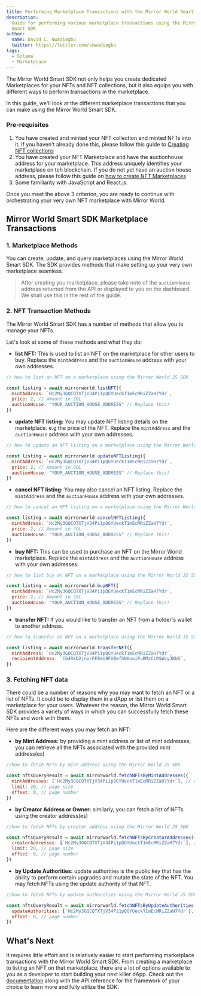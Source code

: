 ```yaml
---
title: Performing Marketplace Transactions with the Mirror World Smart SDK
description:
  Guide for performing various marketplace transactions using the Mirror World
  Smart SDK
author:
  name: David C. Nwadiogbu
  twitter: https://twitter.com/cnwadiogbu
tags:
  - Solana
  - Marketplace
---
```


The Mirror World Smart SDK not only helps you create dedicated Marketplaces for
your NFTs and NFT collections, but it also equips you with different ways to
perform transactions in the marketplace.

In this guide, we'll look at the different marketplace transactions that you can
make using the Mirror World Smart SDK.

### Pre-requisites
1. You have created and minted your NFT collection and minted NFTs into it. If you haven't already done this, please follow this guide to [Creating NFT collections](/guides/how-to-create-solana-nft-collection)
2. You have created your NFT Marketplace and have the auctionhouse address for your marketplace. This address uniquely identifies your marketplace on teh blockchain. If you do not yet have an auction house address, please follow this guide on [how to create NFT Marketplaces](https://docs.mirrorworld.fun/guides/how-to-create-nft-marketplace)
3. Some familiarity with JavaScript and React.js.

Once you meet the above 3 criterion, you are ready to continue with orchestrating your very own NFT marketplace with Mirror World.


## Mirror World Smart SDK Marketplace Transactions

### 1. Marketplace Methods

You can create, update, and query marketplaces using the Mirror World Smart SDK.
The SDK provides methods that make setting up your very own marketplace
seamless.

> After creating you marketplace, please take note of the `auctionHouse` address returned from the API or displayed to you on the dashboard. We shall use this in the rest of the guide.

### 2. NFT Transaction Methods

The Mirror World Smart SDK has a number of methods that allow you to manage your
NFTs.

Let's look at some of these methods and what they do:

- **list NFT:** This is used to list an NFT on the marketplace for other users to buy. Replace the `mintAddress` and the `auctionHouse` address with your own addresses.

```jsx
// how to list an NFT on a marketplace using the Mirror World JS SDK

const listing = await mirrorworld.listNFT({
  mintAddress: `Hc2My3GQCQTXTjV34Pi1pQGYUeckT1mEcMRiZZaH7Ydr`,
  price: 2, // Amount in SOL
  auctionHouse: "YOUR_AUCTION_HOUSE_ADDRESS" // Replace this!
})
```

- **update NFT listing:** You may update NFT listing details on the marketplace.
  e.g the price of the NFT. Replace the `mintAddress` and the `auctionHouse` address with your own addresses.

```jsx
// how to update an NFT listing on a marketplace using the Mirror World JS SDK

const listing = await mirrorworld.updateNFTListing({
  mintAddress: `Hc2My3GQCQTXTjV34Pi1pQGYUeckT1mEcMRiZZaH7Ydr`,
  price: 2, // Amount in SOL
  auctionHouse: "YOUR_AUCTION_HOUSE_ADDRESS" // Replace this!
})
```

- **cancel NFT listing:** You may also cancel an NFT listing. Replace the `mintAddress` and the `auctionHouse` address with your own addresses.

```jsx
// how to cancel an NFT listing on a marketplace using the Mirror World JS SDK

const listing = await mirrorworld.cancelNFTListing({
  mintAddress: `Hc2My3GQCQTXTjV34Pi1pQGYUeckT1mEcMRiZZaH7Ydr`,
  price: 2, // Amount in SOL
  auctionHouse: "YOUR_AUCTION_HOUSE_ADDRESS" // Replace this!
})
```

- **buy NFT:** This can be used to purchase an NFT on the Mirror World
  marketplace.  Replace the `mintAddress` and the `auctionHouse` address with your own addresses.

```jsx
// how to list buy an NFT on a marketplace using the Mirror World JS SDK

const listing = await mirrorworld.buyNFT({
  mintAddress: `Hc2My3GQCQTXTjV34Pi1pQGYUeckT1mEcMRiZZaH7Ydr`,
  price: 2, // Amount in SOL
  auctionHouse: "YOUR_AUCTION_HOUSE_ADDRESS" // Replace this!
})
```

- **transfer NFT:** If you would like to transfer an NFT from a holder's wallet
  to another address.

```jsx
// how to transfer an NFT on a marketplace using the Mirror World JS SDK

const listing = await mirrorworld.transferNFT({
  mintAddress: `Hc2My3GQCQTXTjV34Pi1pQGYUeckT1mEcMRiZZaH7Ydr`,
  recipientAddress: `C64RkD2jnvrFF8mi9FUBwfhNHuuiPuRMzCLRSWcyJKUG`,
})
```

### 3. Fetching NFT data

There could be a number of reasons why you may want to fetch an NFT or a list of
NFTs. It could be to display them in a dApp or list them on a marketplace for your users.
Whatever the reason, the Mirror World Smart SDK provides a variety of ways in
which you can successfully fetch these NFTs and work with them.

Here are the different ways you may fetch an NFT:

- **by Mint Address:** by providing a mint address or list of mint addresses,
  you can retrieve all the NFTs associated with the provided mint address(es)

```jsx
//how to fetch NFTs by mint address using the Mirror World JS SDK

const nftsQueryResult = await mirrorworld.fetchNFTsByMintAddresses({
  mintAddresses: [`Hc2My3GQCQTXTjV34Pi1pQGYUeckT1mEcMRiZZaH7Ydr`], // can take one mint address or a list of mint addresses
  limit: 20, // page size
  offset: 0, // page number
})
```

- **by Creator Address or Owner:** similarly, you can fetch a list of NFTs using
  the creator address(es)

```jsx
//how to fetch NFTs by creator address using the Mirror World JS SDK

const nftsQueryResult = await mirrorworld.fetchNFTsByCreatorAddresses({
  creatorAddresses: [`Hc2My3GQCQTXTjV34Pi1pQGYUeckT1mEcMRiZZaH7Ydr`], // can take one creator address or a list of creator addresses
  limit: 20, // page size
  offset: 0, // page number
})
```

- **by Update Authorities:** update authorities is the public key that has the ability to perform certain upgrades and mutate the
  state of the NFT. You may fetch NFTs using the update authority of that NFT.

```jsx
//how to fetch NFTs by update authorities using the Mirror World JS SDK

const nftsQueryResult = await mirrorworld.fetchNFTsByUpdateAuthorities({
  updateAuthorities: [`Hc2My3GQCQTXTjV34Pi1pQGYUeckT1mEcMRiZZaH7Ydr`], // can take one update authority or a list of update authorities
  offset: 0, // page number
})
```

## What's Next

It requires little effort and is relatively easier to start performing marketplace
transactions with the Mirror World Smart SDK. From creating a marketplace to
listing an NFT on that marketplace, there are a lot of options available to you
as a developer to start building your next killer dApp. Check out the
[documentation](https://docs.mirrorworld.fun/) along with the API reference for
the framework of your choice to learn more and fully utilize the SDK.
